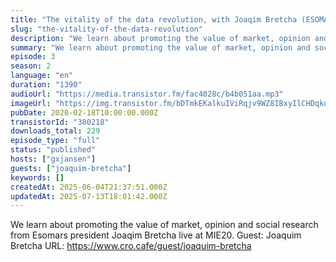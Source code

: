 ```yaml
---
title: "The vitality of the data revolution, with Joaqim Bretcha (ESOMAR)"
slug: "the-vitality-of-the-data-revolution"
description: "We learn about promoting the value of market, opinion and social research from Esomars president Joaqim Bretcha live at MIE20. Guest: Joaquim Bretcha URL: https://www.cro.cafe/guest/joaquim-bretcha"
summary: "We learn about promoting the value of market, opinion and social research from Esomars president Joaqim Bretcha live at MIE20."
episode: 3
season: 2
language: "en"
duration: "1390"
audioUrl: "https://media.transistor.fm/fac4028c/b4b051aa.mp3"
imageUrl: "https://img.transistor.fm/bDTmkEKalkuIViRqjv9WZ8IBxyIlCHDqkoBcreyiDHE/rs:fill:3000:3000:1/q:60/aHR0cHM6Ly9pbWct/dXBsb2FkLXByb2R1/Y3Rpb24udHJhbnNp/c3Rvci5mbS84YWNj/OTNmZDNiYTY4ZWYx/NzNlOWNhY2I4YzM4/ZjE5Zi5qcGVn.webp"
pubDate: 2020-02-18T10:00:00.000Z
transistorId: "380218"
downloads_total: 229
episode_type: "full"
status: "published"
hosts: ["gxjansen"]
guests: ["joaquim-bretcha"]
keywords: []
createdAt: 2025-06-04T21:37:51.000Z
updatedAt: 2025-07-13T18:01:42.000Z
---
```


We learn about promoting the value of market, opinion and social research from Esomars president Joaqim Bretcha live at MIE20. Guest: Joaquim Bretcha URL: https://www.cro.cafe/guest/joaquim-bretcha
